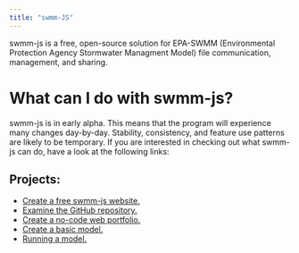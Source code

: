 ```yaml
---
title: "swmm-JS"
---
```


swmm-js is a free, open-source solution for EPA-SWMM (Environmental Protection Agency Stormwater Managment Model) file communication, management, and sharing.

# What can I do with swmm-js?
swmm-js is in early alpha. This means that the program will experience many changes day-by-day. Stability, consistency, and feature use patterns are likely to be temporary. If you are interested in checking out what swmm-js can do, have a look at the following links:

## Projects:
- [Create a free swmm-js website.](https://www.swmm-js.org/index_howto.html)
- [Examine the GitHub repository.](https://github.com/ikegdivs/swmm-js)
- [Create a no-code web portfolio.](https://www.swmm-js.org/index_howto_hackcover.html)
- [Create a basic model.](https://www.swmm-js.org/index_howto_makemodel.html)
- [Running a model.](https://www.swmm-js.org/index_howto_runmodel.html)
